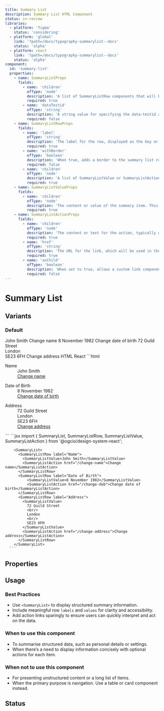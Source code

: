 ```yaml
---
title: Summary List
description: Summary List HTML Component
status: in-review
libraries:
  - platform: 'figma'
    status: 'considering'
  - platform: 'global'
    link: '?path=/docs/typography-summarylist--docs'
    status: 'alpha'
  - platform: react
    link: '?path=/docs/typography-summarylist--docs'
    status: 'alpha'
component:
  id: 'summary-list'
  properties:
    - name: SummaryListProps
      fields:
        - name: 'children'
          ofType: 'node'
          description: 'A list of SummaryListRow components that will be displayed in the summary list.'
          required: true
        - name: 'dataTestid'
          ofType: 'string'
          description: 'A string value for specifying the data-testid attribute for testing purposes.'
          required: false
    - name: SummaryListRowProps
      fields:
        - name: 'label'
          ofType: 'string'
          description: 'The label for the row, displayed as the key or title of the item.'
          required: true
        - name: 'withBorder'
          ofType: 'boolean'
          description: 'When true, adds a border to the summary list row.'
          required: false
        - name: 'children'
          ofType: 'node'
          description: 'A list of SummaryListValue or SummaryListAction components that will be rendered as the values or actions in the row.'
          required: true
    - name: SummaryListValueProps
      fields:
        - name: 'children'
          ofType: 'node'
          description: 'The content or value of the summary item. This can be any valid React node.'
          required: true
    - name: SummaryListActionProps
      fields:
        - name: 'children'
          ofType: 'node'
          description: 'The content or text for the action, typically displayed as a link.'
          required: true
        - name: 'href'
          ofType: 'string'
          description: 'The URL for the link, which will be used in the action.'
          required: true
        - name: 'asChild'
          ofType: 'boolean'
          description: 'When set to true, allows a custom link component (like NextLink) to be passed as a child.'
          required: false
---
```


# Summary List

## Variants

### Default

<ComponentContainer>
  <SummaryList>
    <SummaryListRow label="Name">
      <SummaryListValue>John Smith</SummaryListValue>
      <SummaryListAction href="/change-name">Change name</SummaryListAction>
    </SummaryListRow>
    <SummaryListRow label="Date of Birth">
      <SummaryListValue>8 November 1982</SummaryListValue>
      <SummaryListAction href="/change-dob">
        Change date of birth
      </SummaryListAction>
    </SummaryListRow>
    <SummaryListRow label="Address">
      <SummaryListValue>
        72 Guild Street
        <br />
        London
        <br />
        SE23 6FH
      </SummaryListValue>
      <SummaryListAction href="/change-address">
        Change address
      </SummaryListAction>
    </SummaryListRow>
  </SummaryList>
</ComponentContainer>

<Tabs id="summary-list-default">
  <TabList>
    <TabItem value="html" checked>HTML</TabItem>
    <TabItem value="react">React</TabItem>
  </TabList>
  <TabPanel value="html">
  ```html
  <div class="gi-summary-list" role="list" aria-label="Summary list">
    <dl>
      <dt>Name</dt>
      <dd class="gi-summary-list-value">John Smith</dd>
      <dd class="gi-summary-list-actions">
        <a href="/change-name" aria-label="Link action: Change name">Change name</a>
      </dd>
    </dl>
    <dl>
      <dt>Date of Birth</dt>
      <dd class="gi-summary-list-value">8 November 1982</dd>
      <dd class="gi-summary-list-actions">
        <a href="/change-dob" aria-label="Link action: Change date of birth">Change date of birth</a>
      </dd>
    </dl>
    <dl>
      <dt>Address</dt>
      <dd class="gi-summary-list-value">
        72 Guild Street
        <br/>
        London
        <br/>
        SE23 6FH
        <br/>
      </dd>
      <dd class="gi-summary-list-actions">
        <a href="/change-address" aria-label="Link action: Change address">Change address</a>
      </dd>
    </dl>
  </div>
  ```
  </TabPanel>
  <TabPanel value="react">
    ```jsx
        import { SummaryList, SummaryListRow, SummaryListValue, SummaryListAction } from '@ogcio/design-system-react';
        
        <SummaryList>
          <SummaryListRow label="Name">
            <SummaryListValue>John Smith</SummaryListValue>
            <SummaryListAction href="/change-name">Change name</SummaryListAction>
          </SummaryListRow>
          <SummaryListRow label="Date of Birth">
              <SummaryListValue>8 November 1982</SummaryListValue>
              <SummaryListAction href="/change-dob">Change date of birth</SummaryListAction>
          </SummaryListRow>
          <SummaryListRow label="Address">
            <SummaryListValue>
              72 Guild Street 
              <br/>
              London
              <br/>
              SE23 6FH
            </SummaryListValue>
            <SummaryListAction href="/change-address">Change address</SummaryListAction>
          </SummaryListRow>
        </SummaryList>
      ```
  </TabPanel>
</Tabs>

## Properties

<ComponentPropertiesTable componentId="summary-list" />

## Usage

### Best Practices

- Use `<SummaryList>` to display structured summary information.
- Include meaningful row `labels` and `values` for clarity and accessibility.
- Add action links sparingly to ensure users can quickly interpret and act on the data.

### When to use this component

- To summarise structured data, such as personal details or settings.
- When there’s a need to display information concisely with optional actions for each item.

### When not to use this component

- For presenting unstructured content or a long list of items.
- When the primary purpose is navigation. Use a table or card component instead.

## Status

<ComponentStatusBlock componentId="summary-list" />
